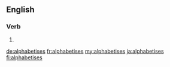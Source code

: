 ==English==

===Verb===
{{head|en|verb form}}

# {{en-third-person singular of|alphabetise}}

[[de:alphabetises]]
[[fr:alphabetises]]
[[my:alphabetises]]
[[ja:alphabetises]]
[[fi:alphabetises]]